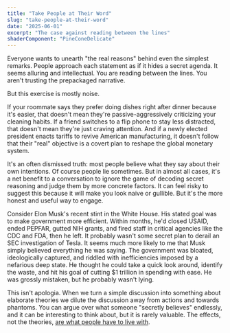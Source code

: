 ```yaml
---
title: "Take People at Their Word"
slug: "take-people-at-their-word"
date: "2025-06-01"
excerpt: "The case against reading between the lines"
shaderComponent: "PineConeDelicate"
---
```


Everyone wants to unearth "the real reasons" behind even the simplest remarks. People approach each statement as if it hides a secret agenda. It seems alluring and intellectual. You are reading between the lines. You aren't trusting the prepackaged narrative.

But this exercise is mostly noise.

If your roommate says they prefer doing dishes right after dinner because it's easier, that doesn't mean they're passive-aggressively criticizing your cleaning habits. If a friend switches to a flip phone to stay less distracted, that doesn't mean they're just craving attention. And if a newly elected president enacts tariffs to revive American manufacturing, it doesn't follow that their "real" objective is a covert plan to reshape the global monetary system.

It's an often dismissed truth: most people believe what they say about their own intentions. Of course people lie sometimes. But in almost all cases, it's a net benefit to a conversation to ignore the game of decoding secret reasoning and judge them by more concrete factors. It can feel risky to suggest this because it will make you look naive or gullible. But it's the more honest and useful way to engage.

Consider Elon Musk's recent stint in the White House. His stated goal was to make government more efficient. Within months, he'd closed USAID, ended PEPFAR, gutted NIH grants, and fired staff in critical agencies like the CDC and FDA, then he left. It probably wasn't some secret plan to derail an SEC investigation of Tesla. It seems much more likely to me that Musk simply believed everything he was saying. The government was bloated, ideologically captured, and riddled with inefficiencies imposed by a nefarious deep state. He thought he could take a quick look around, identify the waste, and hit his goal of cutting $1 trillion in spending with ease. He was grossly mistaken, but he probably wasn't lying.

This isn't apologia. When we turn a simple discussion into something about elaborate theories we dilute the discussion away from actions and towards phantoms. You can argue over what someone "secretly believes" endlessly, and it can be interesting to think about, but it is rarely valuable. The effects, not the theories, [are what people have to live with](https://www.impactcounter.com/dashboard?view=table&sort=title&order=asc). 